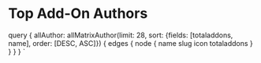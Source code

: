 
<MetadataHeader title="Top Add-On Authors | Matrix | Addons" />

# Top Add-On Authors

<ListTopAuthors authors={props.data.allAuthor.edges} />

  query {
    allAuthor: allMatrixAuthor(limit: 28, sort: {fields: [totaladdons, name], order: [DESC, ASC]}) {
      edges {
        node {
          name
          slug
          icon
          totaladdons
        }
      }
    }
  }
`